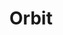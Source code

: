 ---
title : Orbit
banner: https://cdn.dribbble.com/userupload/10168024/file/original-584de18b3d24468ed593060e1468a769.png?resize=1024x768
publishedAt:  2023-09-19 06:00:00
draft: true
category: Design
---